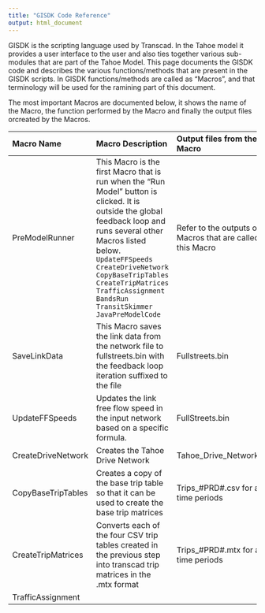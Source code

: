 ```yaml
---
title: "GISDK Code Reference"
output: html_document
---
```


GISDK is the scripting language used by Transcad. In the Tahoe model it provides a user interface to the user and also ties together various sub-modules that are part of the Tahoe Model. This page documents the GISDK code and describes the various functions/methods that are present in the GISDK scripts. In GISDK functions/methods are called as "Macros", and that terminology will be used for the ramining part of this document.

The most important Macros are documented below, it shows the name of the Macro, the function performed by the Macro and finally the output files orcreated by the Macros.



-------------------------------------------------------------------------------------
Macro              Macro                                          Output files from
Name               Description                                    the Macro
------------------ ---------------------------------------------- -------------------
PreModelRunner     This Macro is the first Macro that is run      Refer to the outputs 
                   when the "Run Model" button is clicked.        of Macros that are
                   It is outside the global feedback loop and     called by this Macro  
                   runs several other Macros listed below. 
                   `UpdateFFSpeeds`<br/>
                   `CreateDriveNetwork`<br/>
                   `CopyBaseTripTables`<br/>
                   `CreateTripMatrices`<br/>
                   `TrafficAssignment`<br/>
                   `BandsRun`<br/>
                   `TransitSkimmer`<br/>
                   `JavaPreModelCode`<br/>
                   
SaveLinkData       This Macro saves the link data from the         Fullstreets.bin  
                   network file to fullstreets.bin with the
                   feedback loop iteration suffixed to the
                   file
                   
   
UpdateFFSpeeds     Updates the link free flow speed in the 
                   input network based on a specific formula.     FullStreets.bin
                  
CreateDriveNetwork Creates the Tahoe Drive Network                Tahoe_Drive_Network.net 

CopyBaseTripTables Creates a copy of the base trip table so that  Trips_#PRD#.csv for
                   it can be used to create the base trip         all time periods
                   matrices

CreateTripMatrices Converts each of the four CSV trip tables      Trips_#PRD#.mtx for
                   created in the previous step into transcad     all time periods
                   trip matrices in the .mtx format

TrafficAssignment


----------------------------------------------------------------------------------




